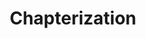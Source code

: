 ---
title: Chapterization
description: Payload definition for the callback event `live.post_chapterization`.
openapi-schema: CallbackLivePostChapterizationMessage
---